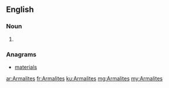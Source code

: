 ==English==

===Noun===
{{head|en}}

# {{plural of|Armalite}}

===Anagrams===
* [[materials#English|materials]]

[[ar:Armalites]]
[[fr:Armalites]]
[[ku:Armalites]]
[[mg:Armalites]]
[[my:Armalites]]